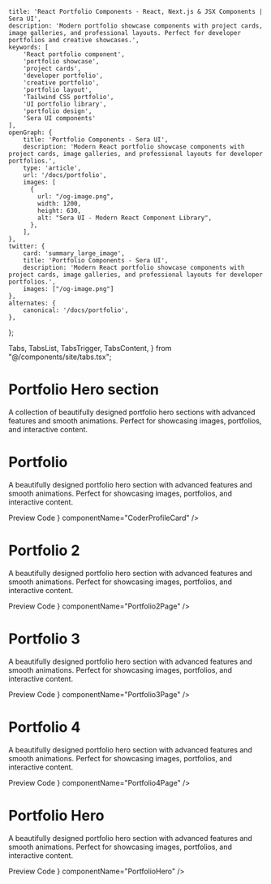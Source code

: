     title: 'React Portfolio Components - React, Next.js & JSX Components | Sera UI',
    description: 'Modern portfolio showcase components with project cards, image galleries, and professional layouts. Perfect for developer portfolios and creative showcases.',
    keywords: [
        'React portfolio component',
        'portfolio showcase',
        'project cards',
        'developer portfolio',
        'creative portfolio',
        'portfolio layout',
        'Tailwind CSS portfolio',
        'UI portfolio library',
        'portfolio design',
        'Sera UI components'
    ],
    openGraph: {
        title: 'Portfolio Components - Sera UI',
        description: 'Modern React portfolio showcase components with project cards, image galleries, and professional layouts for developer portfolios.',
        type: 'article',
        url: '/docs/portfolio',
        images: [
          {
            url: "/og-image.png",
            width: 1200,
            height: 630,
            alt: "Sera UI - Modern React Component Library",
          },
        ],
    },
    twitter: {
        card: 'summary_large_image',
        title: 'Portfolio Components - Sera UI',
        description: 'Modern React portfolio showcase components with project cards, image galleries, and professional layouts for developer portfolios.',
        images: ["/og-image.png"]
    },
    alternates: {
        canonical: '/docs/portfolio',
    },
};

  Tabs,
  TabsList,
  TabsTrigger,
  TabsContent,
} from "@/components/site/tabs.tsx";


<HideTOC /> <AI dir="left"/>

# Portfolio Hero section
A collection of beautifully designed portfolio hero sections with advanced features and smooth animations. Perfect for showcasing images, portfolios, and interactive content.

# Portfolio
A beautifully designed portfolio hero section with advanced features and smooth animations. Perfect for showcasing images, portfolios, and interactive content.

<Tabs defaultValue="preview" className="mt-6">
  <TabsList>
    <TabsTrigger value="preview">Preview</TabsTrigger>
    <TabsTrigger value="code">Code</TabsTrigger>
  </TabsList>

  <TabsContent value="preview">
    <ComponentRenderer component={<Portfolio />} componentName="CoderProfileCard" />
  </TabsContent>

  <TabsContent value="code">
    <CodeBlock filePath="src/app/docs/portfolio/portfolio.tsx" />
  </TabsContent>
</Tabs>


# Portfolio 2
A beautifully designed portfolio hero section with advanced features and smooth animations. Perfect for showcasing images, portfolios, and interactive content.

<Tabs defaultValue="preview" className="mt-6">
  <TabsList>
    <TabsTrigger value="preview">Preview</TabsTrigger>
    <TabsTrigger value="code">Code</TabsTrigger>
  </TabsList>

  <TabsContent value="preview">
    <ComponentRenderer component={<Portfolio2Page />} componentName="Portfolio2Page" />
  </TabsContent>

  <TabsContent value="code">
    <CodeBlock filePath="src/app/docs/portfolio/portfolio2.tsx" />
  </TabsContent>
</Tabs>

# Portfolio 3
A beautifully designed portfolio hero section with advanced features and smooth animations. Perfect for showcasing images, portfolios, and interactive content.

<Tabs defaultValue="preview" className="mt-6">
  <TabsList>
    <TabsTrigger value="preview">Preview</TabsTrigger>
    <TabsTrigger value="code">Code</TabsTrigger>
  </TabsList>

  <TabsContent value="preview">
    <ComponentRenderer component={<Portfolio3Page />} componentName="Portfolio3Page" />
  </TabsContent>

  <TabsContent value="code">
    <CodeBlock filePath="src/app/docs/portfolio/portfolio3.tsx" />
  </TabsContent>
</Tabs>

# Portfolio 4
A beautifully designed portfolio hero section with advanced features and smooth animations. Perfect for showcasing images, portfolios, and interactive content.

<Tabs defaultValue="preview" className="mt-6">
  <TabsList>
    <TabsTrigger value="preview">Preview</TabsTrigger>
    <TabsTrigger value="code">Code</TabsTrigger>
  </TabsList>

  <TabsContent value="preview">
    <ComponentRenderer component={<Portfolio4Page />} componentName="Portfolio4Page" />
  </TabsContent>

  <TabsContent value="code">
    <CodeBlock filePath="src/app/docs/portfolio/portfolio4.tsx" />
  </TabsContent>
</Tabs>

# Portfolio Hero
A beautifully designed portfolio hero section with advanced features and smooth animations. Perfect for showcasing images, portfolios, and interactive content.

<Tabs defaultValue="preview" className="mt-6">
  <TabsList>
    <TabsTrigger value="preview">Preview</TabsTrigger>
    <TabsTrigger value="code">Code</TabsTrigger>
  </TabsList>

  <TabsContent value="preview">
    <ComponentRenderer component={<PortfolioHero />} componentName="PortfolioHero" />
  </TabsContent>

  <TabsContent value="code">
    <CodeBlock filePath="src/app/docs/portfolio/portfolio4.tsx" />
  </TabsContent>
</Tabs>
